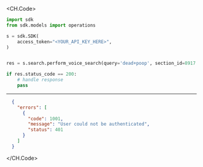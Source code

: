 
<CH.Code>
```python PerformVoiceSearch.py
import sdk
from sdk.models import operations

s = sdk.SDK(
    access_token="<YOUR_API_KEY_HERE>",
)


res = s.search.perform_voice_search(query='dead+poop', section_id=8917.73, limit=5)

if res.status_code == 200:
    # handle response
    pass
```
---

```json Example Response
  {
    "errors": [
      {
        "code": 1001,
        "message": "User could not be authenticated",
        "status": 401
      }
    ]
  }
```
</CH.Code>
